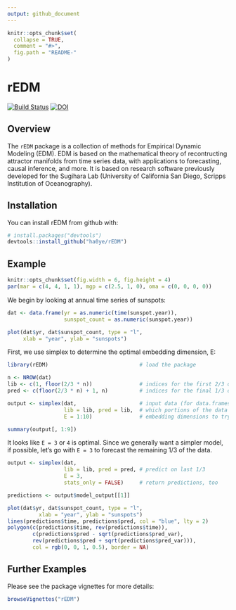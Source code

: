 ```yaml
---
output: github_document
---
```


<!-- README.md is generated from README.Rmd. Please edit that file -->

```r
knitr::opts_chunk$set(
  collapse = TRUE,
  comment = "#>",
  fig.path = "README-"
)
```

# rEDM
[![Build Status](https://travis-ci.org/ha0ye/rEDM.svg?branch=master)](https://travis-ci.org/ha0ye/rEDM)
[![DOI](https://zenodo.org/badge/DOI/10.5281/zenodo.596502.svg)](https://doi.org/10.5281/zenodo.596502)

## Overview

The `rEDM` package is a collection of methods for Empirical Dynamic Modeling (EDM). EDM is based on the mathematical theory of recontructing attractor manifolds from time series data, with applications to forecasting, causal inference, and more. It is based on research software previously developed for the Sugihara Lab (University of California San Diego, Scripps Institution of Oceanography).

## Installation

You can install rEDM from github with:

```r
# install.packages("devtools")
devtools::install_github("ha0ye/rEDM")
```

## Example

```r
knitr::opts_chunk$set(fig.width = 6, fig.height = 4)
par(mar = c(4, 4, 1, 1), mgp = c(2.5, 1, 0), oma = c(0, 0, 0, 0))
```

We begin by looking at annual time series of sunspots:

```r
dat <- data.frame(yr = as.numeric(time(sunspot.year)), 
                  sunspot_count = as.numeric(sunspot.year))

plot(dat$yr, dat$sunspot_count, type = "l", 
     xlab = "year", ylab = "sunspots")
```

First, we use simplex to determine the optimal embedding dimension, E:
```r
library(rEDM)                             # load the package

n <- NROW(dat)
lib <- c(1, floor(2/3 * n))               # indices for the first 2/3 of the time series
pred <- c(floor(2/3 * n) + 1, n)          # indices for the final 1/3 of the time series

output <- simplex(dat,                    # input data (for data.frames, uses 2nd column)
                  lib = lib, pred = lib,  # which portions of the data to train and predict
                  E = 1:10)               # embedding dimensions to try

summary(output[, 1:9])
```

It looks like `E = 3` or `4` is optimal. Since we generally want a simpler model, if possible, let's go with `E = 3` to forecast the remaining 1/3 of the data.

```r
output <- simplex(dat,
                  lib = lib, pred = pred, # predict on last 1/3
                  E = 3, 
                  stats_only = FALSE)     # return predictions, too

predictions <- output$model_output[[1]]

plot(dat$yr, dat$sunspot_count, type = "l", 
          xlab = "year", ylab = "sunspots")
lines(predictions$time, predictions$pred, col = "blue", lty = 2)
polygon(c(predictions$time, rev(predictions$time)), 
        c(predictions$pred - sqrt(predictions$pred_var), 
        rev(predictions$pred + sqrt(predictions$pred_var))), 
        col = rgb(0, 0, 1, 0.5), border = NA)
```

## Further Examples

Please see the package vignettes for more details:
```r
browseVignettes("rEDM")
```

